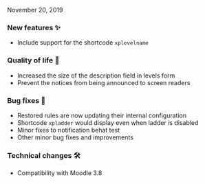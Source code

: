 
<ReleaseDate>November 20, 2019</ReleaseDate>

<h3>New features ✨</h3>

- Include support for the shortcode `xplevelname`

<h3>Quality of life 💪</h3>

- Increased the size of the description field in levels form
- Prevent the notices from being announced to screen readers

<h3>Bug fixes 🐛</h3>

- Restored rules are now updating their internal configuration
- Shortcode `xpladder` would display even when ladder is disabled
- Minor fixes to notification behat test
- Other minor bug fixes and improvements

<h3>Technical changes 🛠</h3>

- Compatibility with Moodle 3.8
